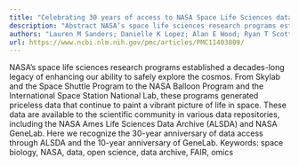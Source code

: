 ```yaml
---
title: "Celebrating 30 years of access to NASA Space Life Sciences data"
description: "Abstract NASA’s space life sciences research programs established a decades-long legacy of enhancing our ability to safely explore the cosmos. From Skylab and the Space Shuttle Program to the NASA Bal..."
authors: "Lauren M Sanders; Danielle K Lopez; Alan E Wood; Ryan T Scott; Samrawit G Gebre; Amanda M Saravia-Butler; Sylvain V Costes"
url: https://www.ncbi.nlm.nih.gov/pmc/articles/PMC11403809/
---
```


NASA’s space life sciences research programs established a decades-long legacy of enhancing our ability to safely explore the cosmos. From Skylab and the Space Shuttle Program to the NASA Balloon Program and the International Space Station National Lab, these programs generated priceless data that continue to paint a vibrant picture of life in space. These data are available to the scientific community in various data repositories, including the NASA Ames Life Sciences Data Archive (ALSDA) and NASA GeneLab. Here we recognize the 30-year anniversary of data access through ALSDA and the 10-year anniversary of GeneLab. Keywords: space biology, NASA, data, open science, data archive, FAIR, omics

